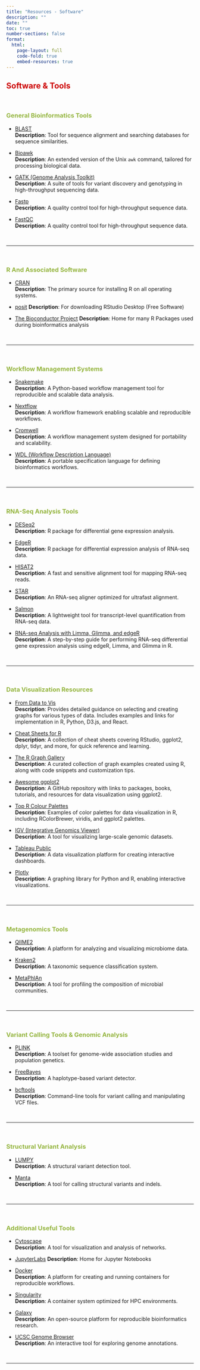 ```yaml
---
title: "Resources - Software"
description: ""
date: ""
toc: true
number-sections: false
format:
  html:
    page-layout: full
    code-fold: true
    embed-resources: true
---
```


<style>
  /* Force hiding of the title */
  .pagelayout-title,
  .pagelayout-title h1,
  h1.pagetitle, /* Specific targeting for standalone titles */
  h1 {
    display: none !important;
    visibility: hidden !important;
    color: transparent !important;
  }
</style>


## <span style="color: #cc0000; font-weight: bold"> **Software & Tools**

<br>

### <span style="color: #95b540; font-weight: bold">**General Bioinformatics Tools**

   - [BLAST](https://blast.ncbi.nlm.nih.gov/Blast.cgi)  
  **Description**: Tool for sequence alignment and searching databases for sequence similarities.

   - [Bioawk](https://github.com/lh3/bioawk)  
  **Description**: An extended version of the Unix `awk` command, tailored for processing biological data.

   - [GATK (Genome Analysis Toolkit)](https://gatk.broadinstitute.org/)  
  **Description**: A suite of tools for variant discovery and genotyping in high-throughput sequencing data.

   - [Fastp](https://github.com/OpenGene/fastp)  
  **Description**: A quality control tool for high-throughput sequence data.

   - [FastQC](https://www.bioinformatics.babraham.ac.uk/projects/fastqc/)  
  **Description**: A quality control tool for high-throughput sequence data.


<br>

---

<br>

### <span style="color: #95b540; font-weight: bold">**R And Associated Software **

   - [CRAN](https://cran.r-project.org)  
  **Description**: The primary source for installing R on all operating systems.
  
   - [posit](https://posit.co/downloads/)
  **Description**: For downloading RStudio Desktop (Free Software)
  
   - [The Bioconductor Project](https://bioconductor.org)
  **Description**: Home for many R Packages used during bioinformatics analysis

<br>

---

<br>

### <span style="color: #95b540; font-weight: bold">**Workflow Management Systems**

   - [Snakemake](https://snakemake.readthedocs.io/en/stable/)  
  **Description**: A Python-based workflow management tool for reproducible and scalable data analysis.

   - [Nextflow](https://www.nextflow.io/)  
  **Description**: A workflow framework enabling scalable and reproducible workflows.

   - [Cromwell](https://cromwell.readthedocs.io/en/stable/)  
  **Description**: A workflow management system designed for portability and scalability.

   - [WDL (Workflow Description Language)](https://openwdl.org/)  
  **Description**: A portable specification language for defining bioinformatics workflows.

<br>

---

<br>

### <span style="color: #95b540; font-weight: bold">**RNA-Seq Analysis Tools**

   - [DESeq2](https://bioconductor.org/packages/release/bioc/html/DESeq2.html)  
  **Description**: R package for differential gene expression analysis.

   - [EdgeR](https://bioconductor.org/packages/release/bioc/html/edgeR.html)  
  **Description**: R package for differential expression analysis of RNA-seq data.
  
   - [HISAT2](https://daehwankimlab.github.io/hisat2/)  
  **Description**: A fast and sensitive alignment tool for mapping RNA-seq reads.  

   - [STAR](https://github.com/alexdobin/STAR)  
  **Description**: An RNA-seq aligner optimized for ultrafast alignment.

   - [Salmon](https://salmon.readthedocs.io/en/latest/)  
  **Description**: A lightweight tool for transcript-level quantification from RNA-seq data.
  
   - [RNA-seq Analysis with Limma, Glimma, and edgeR](https://bioconductor.org/packages/release/workflows/vignettes/RNAseq123/inst/doc/limmaWorkflow.html)  
  **Description**: A step-by-step guide for performing RNA-seq differential gene expression analysis using edgeR, Limma, and Glimma in R.


<br>

---

<br>

### <span style="color: #95b540; font-weight: bold">**Data Visualization Resources**

   - [From Data to Vis](https://www.data-to-viz.com/)  
  **Description**: Provides detailed guidance on selecting and creating graphs for various types of data. Includes examples and links for implementation in R, Python, D3.js, and React.

   - [Cheat Sheets for R](https://posit.co/resources/cheatsheets/)  
  **Description**: A collection of cheat sheets covering RStudio, ggplot2, dplyr, tidyr, and more, for quick reference and learning.

   - [The R Graph Gallery](https://r-graph-gallery.com/)  
  **Description**: A curated collection of graph examples created using R, along with code snippets and customization tips.

   - [Awesome ggplot2](https://github.com/erikgahner/awesome-ggplot2)  
  **Description**: A GitHub repository with links to packages, books, tutorials, and resources for data visualization using ggplot2.

   - [Top R Colour Palettes](https://www.datanovia.com/en/blog/top-r-color-palettes-to-know-for-great-data-visualization/)  
  **Description**: Examples of color palettes for data visualization in R, including RColorBrewer, viridis, and ggplot2 palettes.

   - [IGV (Integrative Genomics Viewer)](https://software.broadinstitute.org/software/igv/)  
  **Description**: A tool for visualizing large-scale genomic datasets.

   - [Tableau Public](https://public.tableau.com/)  
  **Description**: A data visualization platform for creating interactive dashboards.

   - [Plotly](https://plotly.com/)  
  **Description**: A graphing library for Python and R, enabling interactive visualizations.

<br>

---

<br>

### <span style="color: #95b540; font-weight: bold">**Metagenomics Tools**

   - [QIIME2](https://qiime2.org/)  
  **Description**: A platform for analyzing and visualizing microbiome data.

   - [Kraken2](https://ccb.jhu.edu/software/kraken2/)  
  **Description**: A taxonomic sequence classification system.

   - [MetaPhlAn](https://huttenhower.sph.harvard.edu/metaphlan)  
  **Description**: A tool for profiling the composition of microbial communities.

<br>

---

<br>

### <span style="color: #95b540; font-weight: bold">**Variant Calling Tools & Genomic Analysis**

   - [PLINK](https://zzz.bwh.harvard.edu/plink/)  
  **Description**: A toolset for genome-wide association studies and population genetics.

   - [FreeBayes](https://github.com/freebayes/freebayes)  
  **Description**: A haplotype-based variant detector.

   - [bcftools](http://www.htslib.org/)  
  **Description**: Command-line tools for variant calling and manipulating VCF files.

<br>

---

<br>

### <span style="color: #95b540; font-weight: bold">**Structural Variant Analysis**

   - [LUMPY](https://github.com/arq5x/lumpy-sv)  
  **Description**: A structural variant detection tool.

   - [Manta](https://github.com/Illumina/manta)  
  **Description**: A tool for calling structural variants and indels.

<br>

---

<br>

### <span style="color: #95b540; font-weight: bold">**Additional Useful Tools**

   - [Cytoscape](https://cytoscape.org/)  
  **Description**: A tool for visualization and analysis of networks.
  
   - [JupyterLabs](https://jupyter.org)
  **Description**: Home for Jupyter Notebooks   
  
   - [Docker](https://www.docker.com/)  
  **Description**: A platform for creating and running containers for reproducible workflows.

   - [Singularity](https://sylabs.io/)  
  **Description**: A container system optimized for HPC environments.

   - [Galaxy](https://usegalaxy.org/)  
  **Description**: An open-source platform for reproducible bioinformatics research.

   - [UCSC Genome Browser](https://genome.ucsc.edu/)  
  **Description**: An interactive tool for exploring genome annotations.
  
<br>

---